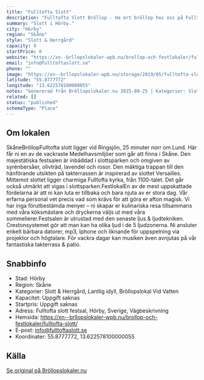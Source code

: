 ```yaml
---
title: "Fulltofta Slott"
description: "Fulltofta Slott Bröllop - Ha ert bröllop hos oss på Fulltofta Slott. Se vår fina Bröllopslokal. Skicka gärna en förfrågan så hjälper vi Er!"
summary: "Slott i Hörby."
city: "Hörby"
region: "Skåne"
style: "Slott & Herrgård"
capacity: 0
startPrice: 0
website: "https://xn--brllopslokaler-wpb.nu/brollop-och-festlokaler/fulltofta-slott/"
email: "info@fulltoftaslott.se"
phone: ""
image: "https://xn--brllopslokaler-wpb.nu/storage/2019/05/fulltofta-slott-brollopslokal-skane-visning.webp"
latitude: "55.8777772"
longitude: "13.622578100000055"
notes: "Genererad från Bröllopslokaler.nu 2025-09-25 | Kategorier: Slott & Herrgård, Lantlig idyll, Bröllopslokal Vid Vatten"
related: []
status: "published"
schemaType: "Place"
---
```


## Om lokalen

SkåneBröllopFulltofta slott ligger vid Ringsjön, 25 minuter norr om Lund. Här får ni en av de vackraste Medelhavsmiljöer som går att finna i Skåne. Den majestätiska festsalen är inbäddad i slottsparken och omgiven av syrénbersåer, olivträd, lavendel och rosor. Den mäktiga trappan till den hänförande utsikten på takterrassen är inspirerad av slottet Versailles. Mittemot slottet ligger charmiga Fulltofta kyrka, från 1100-talet. Det går också utmärkt att vigas i slottsparken.FestlokalEn av de mest uppskattade fördelarna är att ni kan luta er tillbaka och bara njuta av er stora dag. Vår erfarna personal vet precis vad som krävs för att göra er afton magisk. Vi har inga förutbestämda menyer – ni skapar er kulinariska resa tillsammans med våra köksmästare och dryckerna väljs ut med våra sommelierer.Festsalen är utrustad med den senaste ljus & ljudtekniken. Crestonsystemet gör att man kan ha olika ljud i de 5 ljudzonerna. Ni ansluter enkelt bärbara datorer, mp3, Iphone och liknande för uppspelning via projektor och högtalare. För vackra dagar kan musiken även avnjutas på vår fantastiska takterrass & patio.

## Snabbinfo

- Stad: Hörby
- Region: Skåne
- Kategorier: Slott & Herrgård, Lantlig idyll, Bröllopslokal Vid Vatten
- Kapacitet: Uppgift saknas
- Startpris: Uppgift saknas
- Adress: Fulltofta slott festsal, Hörby, Sverige, Vägbeskrivning
- Hemsida: https://xn--brllopslokaler-wpb.nu/brollop-och-festlokaler/fulltofta-slott/
- E-post: info@fulltoftaslott.se
- Koordinater: 55.8777772, 13.622578100000055

## Källa

[Se original på Bröllopslokaler.nu](https://xn--brllopslokaler-wpb.nu/brollop-och-festlokaler/fulltofta-slott/)
